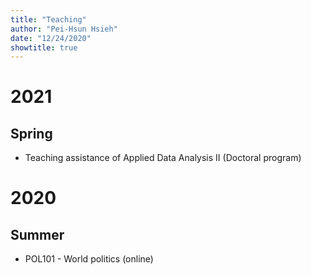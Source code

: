 ```yaml
---
title: "Teaching"
author: "Pei-Hsun Hsieh"
date: "12/24/2020"
showtitle: true
---
```


# 2021
## Spring
* Teaching assistance of Applied Data Analysis II (Doctoral program)

# 2020

## Summer
* POL101 - World politics (online)
